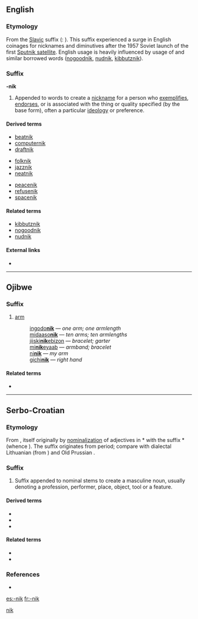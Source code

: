 {{also|nik}}
==English==
{{wikipedia}}

===Etymology===
From the [[w:Slavic languages|Slavic]] suffix ({{etyl|ru}}: {{term|lang=ru|-ник|tr=-nik}}). This suffix experienced a surge in English coinages for nicknames and diminutives after the 1957 Soviet launch of the first [[w:Sputnik program|Sputnik satellite]].  English usage is heavily influenced by {{etyl|yi}} usage of {{term||-nik}} and similar borrowed words ([[nogoodnik]], [[nudnik]], [[kibbutznik]]).

===Suffix===
'''-nik'''

# Appended to words to create a [[nickname]] for a person who [[exemplify|exemplifies]], [[endorse]]s, or is associated with the thing or quality specified (by the base form), often a particular [[ideology]] or preference.

====Derived terms====
{{top3}}
* [[beatnik]]
* [[computernik]]
* [[draftnik]]
{{mid3}}
* [[folknik]]
* [[jazznik]]
* [[neatnik]]
{{mid3}}
* [[peacenik]]
* [[refusenik]]
* [[spacenik]]
{{bottom}}

====Related terms====
* [[kibbutznik]]
* [[nogoodnik]]
* [[nudnik]]

====External links====
* {{reference-journal
    | year = 1990
    | month = Autumn
    | title = Of Sputniks, Beatniks, and Nogoodniks
    | first = V. V.
    | last = Kabakchi
    | coauthors = Doyle, Charles Clay
    | journal = American Speech
    | volume = 65
    | issue = 3
    | pages = 275-278
    | jstor = 455919
    | url = http://www.jstor.org/stable/455919
}}

[[Category:English suffixes|nik]]

----

==Ojibwe==

===Suffix===
{{head|oj|suffix|plural|=-nikan}}

# [[arm]]
#: [[ingodonik|ingodo'''nik''']] — ''one arm; one armlength''
#: [[midaasonik|midaaso'''nik''']] — ''ten arms; ten armlengths''
#: [[jiiskinikebizon|jiiski'''nik'''ebizon]] — ''bracelet; garter''
#: [[minikeyaab|mi'''nik'''eyaab]] — ''armband; bracelet''
#: [[ninik|ni'''nik''']] — ''my arm''
#: [[gichinik|gichi'''nik''']] — ''right hand''

====Related terms====
* {{l|oj|-nike}}

----

==Serbo-Croatian==

===Etymology===
From {{proto|Slavic|-(ь)nikъ|lang=sh}}, itself originally by [[nominalization]] of adjectives in *{{term||-ьnъ}} with the suffix *{{term||-ikъ|}} (whence {{term|-ik|lang=sh}}). The suffix originates from {{proto|Balto-Slavic|lang=sh}} period; compare with dialectal Lithuanian {{term|laukinykas|lauk-inykas|peasant, farmer|lang=lt}} (from {{term|laukas|laũkas|field|lang=lt}}) and Old Prussian {{term|laukinikis|lauk-inikis|vassal|lang=prg}}.

===Suffix===
{{sh-suffix|r|-ник|sort=nik}}

# Suffix appended to nominal stems to create a masculine noun, usually denoting a profession, performer, place, object, tool or a feature.

====Derived terms====
* {{l|sh|-enik}}
* {{l|sh|-ovnik}}
* {{l|sh|-evnik}}

====Related terms====
* {{l|sh|-ik}}
* {{l|sh|-ica}}

===References===
* {{R:sh:Skok|vol=I|515}}

[[es:-nik]]
[[fr:-nik]]